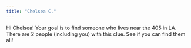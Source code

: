 ```yaml
---
title: "Chelsea C."
---
```


Hi Chelsea! Your goal is to find someone who lives near the 405 in LA. There are 2 people (including you) with this clue. See if you can find them all!
